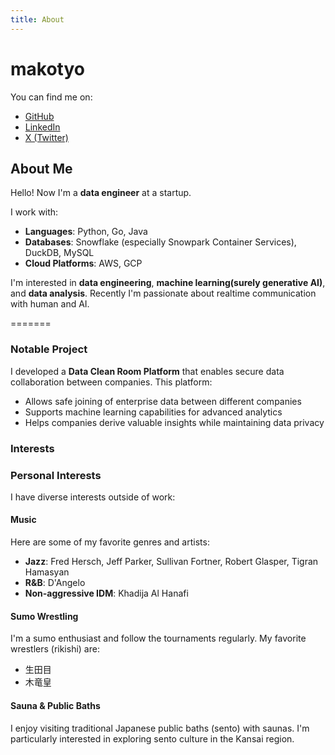 ```yaml
---
title: About
---
```


# makotyo

You can find me on:
- [GitHub](https://github.com/Synohara)
- [LinkedIn](https://www.linkedin.com/in/makoto-shinohara-91a3a1131/?trk=nav_responsive_tab_profile_pic&originalSubdomain=jp)
- [X (Twitter)](https://twitter.com/makotyo__)

## About Me

Hello! Now I'm a **data engineer** at a startup.

I work with:
- **Languages**: Python, Go, Java
- **Databases**: Snowflake (especially Snowpark Container Services), DuckDB, MySQL
- **Cloud Platforms**: AWS, GCP

I'm interested in **data engineering**, **machine learning(surely generative AI)**, and **data analysis**.
Recently I'm passionate about realtime communication with human and AI.

=======
### Notable Project
I developed a **Data Clean Room Platform** that enables secure data collaboration between companies. This platform:
- Allows safe joining of enterprise data between different companies
- Supports machine learning capabilities for advanced analytics
- Helps companies derive valuable insights while maintaining data privacy

### Interests

### Personal Interests

I have diverse interests outside of work:

#### Music
Here are some of my favorite genres and artists:
- **Jazz**: Fred Hersch, Jeff Parker, Sullivan Fortner, Robert Glasper, Tigran Hamasyan
- **R&B**: D'Angelo
- **Non-aggressive IDM**: Khadija Al Hanafi

#### Sumo Wrestling
I'm a sumo enthusiast and follow the tournaments regularly. My favorite wrestlers (rikishi) are:
- 生田目
- 木竜皇

#### Sauna & Public Baths
I enjoy visiting traditional Japanese public baths (sento) with saunas. I'm particularly interested in exploring sento culture in the Kansai region.

